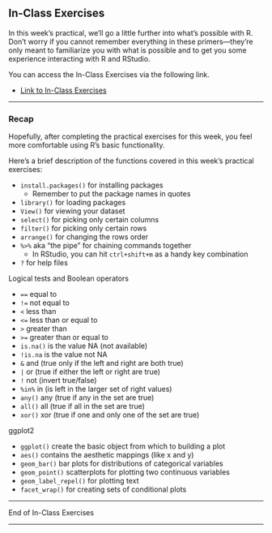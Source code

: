 ## In-Class Exercises

In this week's practical, we'll go a little further into what's possible with R.
Don't worry if you cannot remember everything in these primers---they're only
meant to familiarize you with what is possible and to get you some experience
interacting with R and RStudio.

You can access the In-Class Exercises via the following link.

- [Link to In-Class Exercises](https://kylemlang.com/r-primers/class.html)

<!------------------------------------------------------------------------------

### Viewing Data

This first primer introduces a special data format called a *tibble*, as well as
some functions for viewing your data.

<iframe 
  id="01tibbles"
  width="100%"
  height="500"
  src="https://tutorials.shinyapps.io/01-tibbles/"
  scrolling="auto"
  data-external="1"
  allow="fullscreen"
  loading="lazy"
  referrerpolicy="no-referrer">
</iframe>

---

### Dissecting Data

In the next primer, we'll explore tools to subset and rearrange you data:
`select()`, `filter()`, and `arrange()`.

<iframe 
  id="02isolating"
  width="100%"
  height="500"
  src="https://tutorials.shinyapps.io/02-isolating/"
  scrolling="auto"
  data-external="1"
  allow="fullscreen"
  loading="lazy"
  referrerpolicy="no-referrer">
</iframe>

---

### Grouping and Manipulating Data

<div style = "padding:10px;
              background-color: #FFFACD;
              color: black;
              margin-bottom: 5px;">

**Advanced**
 
If you made it through the previous two sections with ease and want to challenge
yourself, go ahead with this next section. If you're running short on time, you
can skip ahead to *Exploratory Data Analysis*.

</div>

$$\vc$$

<iframe 
  id="03deriving"
  width="100%"
  height="500"
  src="https://tutorials.shinyapps.io/03-deriving/"
  scrolling="auto"
  data-external="1"
  allow="fullscreen"
  loading="lazy"
  referrerpolicy="no-referrer">
</iframe>

---

### Exploratory Data Analysis

<iframe 
  id="01datascience"
  width="100%"
  height="500"
  src="https://tutorials.shinyapps.io/01-Exploratory-Data-Analysis/"
  scrolling="auto"
  data-external="1"
  allow="fullscreen"
  loading="lazy"
  referrerpolicy="no-referrer">
</iframe>

---

### Visualizing Data

Visualizing data is a great way to start understanding a data set. In this
section, we'll highlight a few examples of how you can use the **ggplot2**
libarary to visualize your data. Primers on many other visualizations are
available on [Posit Cloud](https://posit.cloud/learn/primers/3).

#### Bar Charts for Categorical Variables {-}

<iframe 
  id="04barchart"
  width="100%"
  height="500"
  src="https://tutorials.shinyapps.io/01-bar-charts/"
  scrolling="auto"
  data-external="1"
  allow="fullscreen"
  loading="lazy"
  referrerpolicy="no-referrer">
</iframe>

#### Scatterplots for Continuous Variables {-}

<iframe 
  id="05scatter"
  width="100%"
  height="500"
  src="https://tutorials.shinyapps.io/05-scatterplots/"
  scrolling="auto"
  data-external="1"
  allow="fullscreen"
  loading="lazy"
  referrerpolicy="no-referrer">
</iframe>

---

### Tidying Data

This primer will provide an overview of what's meant by "tidy data". You only
need to complete the *Tidy Data* section---the sections on *Gathering* and 
*Spreading* columns are useful, but we won't ask you to apply those techniques 
in this course.

<iframe 
  id="06tidy"
  width="100%"
  height="500"
  src="https://tutorials.shinyapps.io/01-reshape-data/"
  scrolling="auto"
  data-external="1"
  allow="fullscreen"
  loading="lazy"
  referrerpolicy="no-referrer">
</iframe>

------------------------------------------------------------------------------->

---

### Recap {-}

Hopefully, after completing the practical exercises for this week, you feel more
comfortable using R's basic functionality.

Here's a brief description of the functions covered in this week's practical exercises:

  - `install.packages()` for installing packages
    - Remember to put the package names in quotes
  - `library()` for loading packages
  - `View()` for viewing your dataset
  - `select()` for picking only certain columns 
  - `filter()` for picking only certain rows
  - `arrange()` for changing the rows order
  - `%>%` aka "the pipe" for chaining commands together
    - In RStudio, you can hit `ctrl+shift+m` as a handy key combination
  - `?` for help files
  
Logical tests and Boolean operators

  - `==` equal to
  - `!=` not equal to
  - `<` less than
  - `<=` less than or equal to
  - `>` greater than
  - `>=` greater than or equal to
  - `is.na()` is the value NA (not available)
  - `!is.na` is the value not NA 
  - `&` and (true only if the left and right are both true)
  - `|` or (true if either the left or right are true)
  - `!` not (invert true/false)
  - `%in%` in (is left in the larger set of right values)
  - `any()` any (true if any in the set are true)
  - `all()` all (true if all in the set are true)
  - `xor()` xor (true if one and only one of the set are true)

ggplot2 

  - `ggplot()` create the basic object from which to building a plot
  - `aes()` contains the aesthetic mappings (like x and y)
  - `geom_bar()` bar plots for distributions of categorical variables
  - `geom_point()` scatterplots for plotting two continuous variables
  - `geom_label_repel()` for plotting text
  - `facet_wrap()` for creating sets of conditional plots
  
---

End of In-Class Exercises

---
